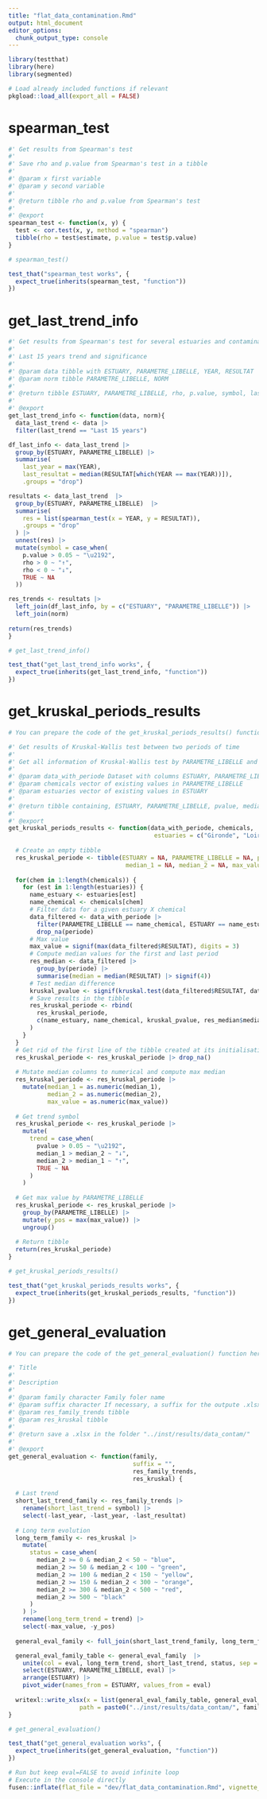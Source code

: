 ```yaml
---
title: "flat_data_contamination.Rmd"
output: html_document
editor_options: 
  chunk_output_type: console
---
```


```r
library(testthat)
library(here)
library(segmented)
```

```r
# Load already included functions if relevant
pkgload::load_all(export_all = FALSE)
```

# spearman_test
 
```r
#' Get results from Spearman's test
#' 
#' Save rho and p.value from Spearman's test in a tibble
#' 
#' @param x first variable
#' @param y second variable
#'
#' @return tibble rho and p.value from Spearman's test
#' 
#' @export
spearman_test <- function(x, y) {
  test <- cor.test(x, y, method = "spearman")
  tibble(rho = test$estimate, p.value = test$p.value)
}
```
  
```r
# spearman_test()
```
  
```r
test_that("spearman_test works", {
  expect_true(inherits(spearman_test, "function")) 
})
```

# get_last_trend_info

```r
#' Get results from Spearman's test for several estuaries and contaminant
#' 
#' Last 15 years trend and significance
#' 
#' @param data tibble with ESTUARY, PARAMETRE_LIBELLE, YEAR, RESULTAT
#' @param norm tibble PARAMETRE_LIBELLE, NORM
#'
#' @return tibble ESTUARY, PARAMETRE_LIBELLE, rho, p.value, symbol, last_year, last_resultat, norm
#' 
#' @export
get_last_trend_info <- function(data, norm){
  data_last_trend <- data |> 
  filter(last_trend == "Last 15 years")

df_last_info <- data_last_trend |> 
  group_by(ESTUARY, PARAMETRE_LIBELLE) |> 
  summarise(
    last_year = max(YEAR),
    last_resultat = median(RESULTAT[which(YEAR == max(YEAR))]),
    .groups = "drop")

resultats <- data_last_trend  |> 
  group_by(ESTUARY, PARAMETRE_LIBELLE)  |> 
  summarise(
    res = list(spearman_test(x = YEAR, y = RESULTAT)),
    .groups = "drop"
  ) |> 
  unnest(res) |> 
  mutate(symbol = case_when(
    p.value > 0.05 ~ "\u2192",
    rho > 0 ~ "↑",
    rho < 0 ~ "↓",
    TRUE ~ NA
  ))

res_trends <- resultats |> 
  left_join(df_last_info, by = c("ESTUARY", "PARAMETRE_LIBELLE")) |> 
  left_join(norm)
  
return(res_trends)
}
```
  
```r
# get_last_trend_info()
```
  
```r
test_that("get_last_trend_info works", {
  expect_true(inherits(get_last_trend_info, "function")) 
})
```
  

# get_kruskal_periods_results
    
```r
# You can prepare the code of the get_kruskal_periods_results() function here
```
  
```r
#' Get results of Kruskal-Wallis test between two periods of time
#' 
#' Get all information of Kruskal-Wallis test by PARAMETRE_LIBELLE and ESTUARY to be plotted
#' 
#' @param data_with_periode Dataset with columns ESTUARY, PARAMETRE_LIBELLE, RESULTAT, periode
#' @param chemicals vector of existing values in PARAMETRE_LIBELLE
#' @param estuaries vector of existing values in ESTUARY
#'
#' @return tibble containing, ESTUARY, PARAMETRE_LIBELLE, pvalue, median_1 (first period), median_2 (last period), max_value, trend (symbol to be plotted), y_pos (y position to be plotted)
#' 
#' @export
get_kruskal_periods_results <- function(data_with_periode, chemicals, 
                                         estuaries = c("Gironde", "Loire", "Seine")){
  
  # Create an empty tibble
  res_kruskal_periode <- tibble(ESTUARY = NA, PARAMETRE_LIBELLE = NA, pvalue = NA, 
                                 median_1 = NA, median_2 = NA, max_value = NA)
  
  for(chem in 1:length(chemicals)) {
    for (est in 1:length(estuaries)) {
      name_estuary <- estuaries[est]
      name_chemical <- chemicals[chem]
      # Filter data for a given estuary X chemical
      data_filtered <- data_with_periode |> 
        filter(PARAMETRE_LIBELLE == name_chemical, ESTUARY == name_estuary) |> 
        drop_na(periode)
      # Max value
      max_value = signif(max(data_filtered$RESULTAT), digits = 3)
      # Compute median values for the first and last period
      res_median <- data_filtered |> 
        group_by(periode) |> 
        summarise(median = median(RESULTAT) |> signif(4))
      # Test median difference
      kruskal_pvalue <- signif(kruskal.test(data_filtered$RESULTAT, data_filtered$periode)[["p.value"]], digits = 3)
      # Save results in the tibble
      res_kruskal_periode <- rbind(
        res_kruskal_periode,
        c(name_estuary, name_chemical, kruskal_pvalue, res_median$median, max_value)
      )
    }
  }
  # Get rid of the first line of the tibble created at its initialisation
  res_kruskal_periode <- res_kruskal_periode |> drop_na()
  
  # Mutate median columns to numerical and compute max median
  res_kruskal_periode <- res_kruskal_periode |> 
    mutate(median_1 = as.numeric(median_1),
           median_2 = as.numeric(median_2),
           max_value = as.numeric(max_value))
  
  # Get trend symbol
  res_kruskal_periode <- res_kruskal_periode |>
    mutate(
      trend = case_when(
        pvalue > 0.05 ~ "\u2192",
        median_1 > median_2 ~ "↓",
        median_2 > median_1 ~ "↑",
        TRUE ~ NA
      )
    )
  
  # Get max value by PARAMETRE_LIBELLE
  res_kruskal_periode <- res_kruskal_periode |>
    group_by(PARAMETRE_LIBELLE) |> 
    mutate(y_pos = max(max_value)) |> 
    ungroup()
  
  # Return tibble
  return(res_kruskal_periode)
}
```
  
```r
# get_kruskal_periods_results()
```
  
```r
test_that("get_kruskal_periods_results works", {
  expect_true(inherits(get_kruskal_periods_results, "function")) 
})
```
  

# get_general_evaluation
    
```r
# You can prepare the code of the get_general_evaluation() function here
```
  
```r
#' Title
#' 
#' Description
#' 
#' @param family character Family foler name
#' @param suffix character If necessary, a suffix for the outpute .xlsx file name
#' @param res_family_trends tibble 
#' @param res_kruskal tibble
#'
#' @return save a .xlsx in the folder "../inst/results/data_contam/"
#' 
#' @export
get_general_evaluation <- function(family, 
                                   suffix = "",
                                   res_family_trends,
                                   res_kruskal) {
  
  # Last trend
  short_last_trend_family <- res_family_trends |>
    rename(short_last_trend = symbol) |>
    select(-last_year, -last_year, -last_resultat)
  
  # Long term evolution
  long_term_family <- res_kruskal |>
    mutate(
      status = case_when(
        median_2 >= 0 & median_2 < 50 ~ "blue",
        median_2 >= 50 & median_2 < 100 ~ "green",
        median_2 >= 100 & median_2 < 150 ~ "yellow",
        median_2 >= 150 & median_2 < 300 ~ "orange",
        median_2 >= 300 & median_2 < 500 ~ "red",
        median_2 >= 500 ~ "black"
      )
    ) |>
    rename(long_term_trend = trend) |>
    select(-max_value, -y_pos)
  
  general_eval_family <- full_join(short_last_trend_family, long_term_family)

  general_eval_family_table <- general_eval_family  |>
    unite(col = eval, long_term_trend, short_last_trend, status, sep = "  ") |>
    select(ESTUARY, PARAMETRE_LIBELLE, eval) |> 
    arrange(ESTUARY) |>
    pivot_wider(names_from = ESTUARY, values_from = eval) 
  
  writexl::write_xlsx(x = list(general_eval_family_table, general_eval_family), 
                    path = paste0("../inst/results/data_contam/", family, "/general_eval_", family, suffix, ".xlsx"))
}
```
  
```r
# get_general_evaluation()
```
  
```r
test_that("get_general_evaluation works", {
  expect_true(inherits(get_general_evaluation, "function")) 
})
```
  

```r
# Run but keep eval=FALSE to avoid infinite loop
# Execute in the console directly
fusen::inflate(flat_file = "dev/flat_data_contamination.Rmd", vignette_name = NULL, document = FALSE, check = FALSE)
```

